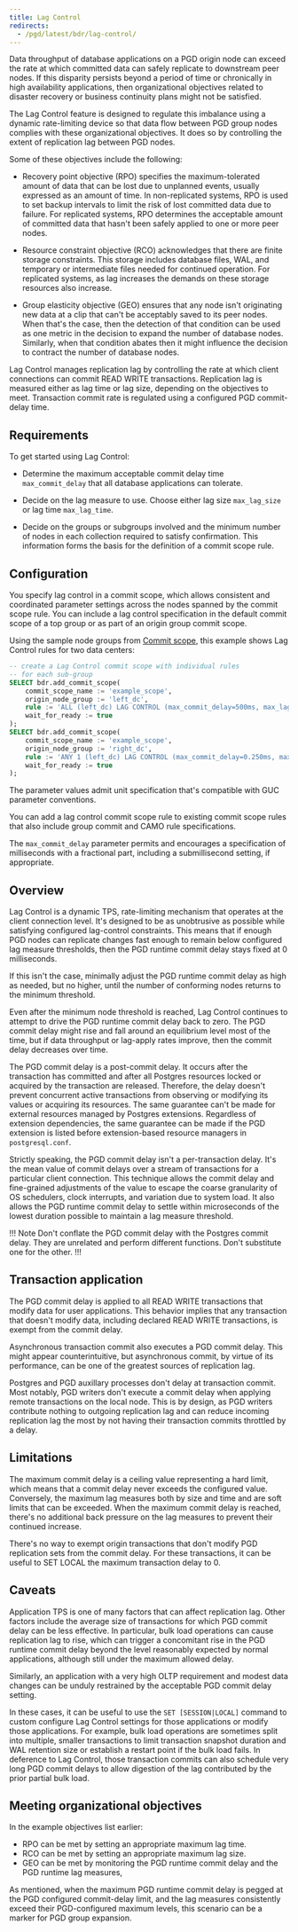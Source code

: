 ```yaml
---
title: Lag Control
redirects:
  - /pgd/latest/bdr/lag-control/
---
```


Data throughput of database applications on a PGD origin node can
exceed the rate at which committed data can safely replicate to
downstream peer nodes. If this disparity persists beyond a period of
time or chronically in high availability applications, then
organizational objectives related to disaster recovery or business
continuity plans might not be satisfied.

The Lag Control feature is designed to regulate this imbalance using a dynamic
rate-limiting device so that data flow between PGD group nodes complies with
these organizational objectives. It does so by controlling the extent of
replication lag between PGD nodes.

Some of these objectives include the following:

-  Recovery point objective (RPO) specifies the maximum-tolerated
   amount of data that can be lost due to unplanned events, usually
   expressed as an amount of time. In non-replicated systems, RPO
   is used to set backup intervals to limit the risk of lost committed
   data due to failure. For replicated systems, RPO determines the
   acceptable amount of committed data that hasn't been safely applied
   to one or more peer nodes.

-  Resource constraint objective (RCO) acknowledges that there are finite
   storage constraints. This storage includes database files, WAL, and
   temporary or intermediate files needed for continued operation.
   For replicated systems, as lag increases the demands on these storage
   resources also increase.

-  Group elasticity objective (GEO) ensures that any node isn't
   originating new data at a clip that can't be acceptably saved to
   its peer nodes. When that's the case, then the detection of that
   condition can be used as one metric in the decision to expand the
   number of database nodes. Similarly, when that condition abates then
   it might influence the decision to contract the number of database nodes.

Lag Control manages replication lag by controlling the rate at which client
connections can commit READ WRITE transactions. Replication lag is
measured either as lag time or lag size, depending on the objectives
to meet. Transaction commit rate is regulated using a configured
PGD commit-delay time.

## Requirements

To get started using Lag Control:

-   Determine the maximum acceptable commit delay time `max_commit_delay` that
    all database applications can tolerate.

-   Decide on the lag measure to use. Choose either lag size `max_lag_size` or
    lag time `max_lag_time`.

-   Decide on the groups or subgroups involved and the minimum number of nodes
    in each collection required to satisfy confirmation. This information forms
    the basis for the definition of a commit scope rule.

## Configuration

You specify lag control in a commit scope, which allows consistent and
coordinated parameter settings across the nodes spanned by the commit scope
rule. You can include a lag control specification in the default commit scope of
a top group or as part of an origin group commit scope.

Using the sample node groups from [Commit scope](commit-scopes), this example shows Lag Control rules for two data centers:

```sql
-- create a Lag Control commit scope with individual rules
-- for each sub-group
SELECT bdr.add_commit_scope(
    commit_scope_name := 'example_scope',
    origin_node_group := 'left_dc',
    rule := 'ALL (left_dc) LAG CONTROL (max_commit_delay=500ms, max_lag_time=30s) AND ANY 1 (right_dc) LAG CONTROL (max_commit_delay=500ms, max_lag_time=30s)',
    wait_for_ready := true
);
SELECT bdr.add_commit_scope(
    commit_scope_name := 'example_scope',
    origin_node_group := 'right_dc',
    rule := 'ANY 1 (left_dc) LAG CONTROL (max_commit_delay=0.250ms, max_lag_size=100MB) AND ALL (right_dc) LAG CONTROL (max_commit_delay=0.250ms, max_lag_size=100MB)',
    wait_for_ready := true
);
```

The parameter values admit unit specification that's compatible with GUC
parameter conventions.

You can add a lag control commit scope rule to existing commit scope rules that
also include group commit and CAMO rule specifications.

The `max_commit_delay` parameter permits and encourages a specification of
milliseconds with a fractional part, including a submillisecond setting, if
appropriate.

## Overview

Lag Control is a dynamic TPS, rate-limiting mechanism that operates at the client
connection level. It's designed to be as unobtrusive as possible while
satisfying configured lag-control constraints. This means that if enough
PGD nodes can replicate changes fast enough to remain below configured
lag measure thresholds, then the PGD runtime commit delay stays fixed
at 0 milliseconds.

If this isn't the case, minimally adjust the PGD runtime commit delay as high as
needed, but no higher, until the number of conforming nodes returns to the
minimum threshold.

Even after the minimum node threshold is reached, Lag Control continues to attempt
to drive the PGD runtime commit delay back to zero. The PGD commit delay
might rise and fall around an equilibrium level most of the time, but if
data throughput or lag-apply rates improve, then the commit delay
decreases over time.

The PGD commit delay is a post-commit delay. It occurs after the transaction
has committed and after all Postgres resources locked or acquired by the
transaction are released. Therefore, the delay doesn't prevent
concurrent active transactions from observing or modifying its values or
acquiring its resources. The same guarantee can't be made for external
resources managed by Postgres extensions. Regardless of extension
dependencies, the same guarantee can be made if the PGD extension is listed
before extension-based resource managers in `postgresql.conf`.

Strictly speaking, the PGD commit delay isn't a per-transaction delay.
It's the mean value of commit delays over a stream of transactions for a
particular client connection. This technique allows the commit delay and
fine-grained adjustments of the value to escape the coarse granularity of
OS schedulers, clock interrupts, and variation due to system load. It also
allows the PGD runtime commit delay to settle within microseconds of the
lowest duration possible to maintain a lag measure threshold.


!!! Note
Don't conflate the PGD commit delay with the Postgres
commit delay. They are unrelated and perform different functions. Don't
substitute one for the other.
!!!

## Transaction application

The PGD commit delay is applied to all READ WRITE transactions that
modify data for user applications. This behavior implies that any transaction
that doesn't modify data, including declared READ WRITE transactions,
is exempt from the commit delay.

Asynchronous transaction commit also executes a PGD commit delay. This
might appear counterintuitive, but asynchronous commit, by virtue of its
performance, can be one of the greatest sources of replication lag.

Postgres and PGD auxillary processes don't delay at transaction commit.
Most notably, PGD writers don't execute a commit delay when applying
remote transactions on the local node. This is by design, as PGD writers
contribute nothing to outgoing replication lag and can reduce incoming
replication lag the most by not having their transaction commits throttled
by a delay.

## Limitations

The maximum commit delay is a ceiling value representing a hard limit,
which means that a commit delay never exceeds the configured value.
Conversely, the maximum lag measures both by size and time and
are soft limits that can be exceeded. When the maximum commit delay is reached,
there's no additional back pressure on the lag measures to prevent their
continued increase.

There's no way to exempt origin transactions that don't modify PGD
replication sets from the commit delay. For these transactions, it
can be useful to SET LOCAL the maximum transaction delay to 0.

## Caveats

Application TPS is one of many factors that can affect replication lag.
Other factors include the average size of transactions for which PGD commit
delay can be less effective. In particular, bulk load operations can
cause replication lag to rise, which can trigger a concomitant rise in
the PGD runtime commit delay beyond the level reasonably expected by normal
applications, although still under the maximum allowed delay.

Similarly, an application with a very high OLTP requirement and modest
data changes can be unduly restrained by the acceptable PGD commit delay
setting.

In these cases, it can be useful to use the `SET [SESSION|LOCAL]` command to
custom configure Lag Control settings for those applications or modify
those applications. For example, bulk load operations are sometimes split
into multiple, smaller transactions to limit transaction snapshot duration
and WAL retention size or establish a restart point if the bulk load fails.
In deference to Lag Control, those transaction commits can also schedule very
long PGD commit delays to allow digestion of the lag contributed by the
prior partial bulk load.

## Meeting organizational objectives

In the example objectives list earlier:

-   RPO can be met by setting an appropriate maximum lag time.
-   RCO can be met by setting an appropriate maximum lag size.
-   GEO can be met by monitoring the PGD runtime commit delay
    and the PGD runtime lag measures,

As mentioned, when the maximum PGD runtime commit delay is
pegged at the PGD configured commit-delay limit, and the lag
measures consistently exceed their PGD-configured maximum
levels, this scenario can be a marker for PGD group expansion.
